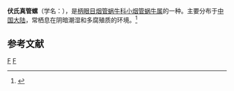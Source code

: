 {{Speciesbox
| taxon = Euphaedusa fitzgeraldae
| binomial_authority = (Boettger, 1878)
}}
'''伏氏真管螺'''（学名：''{{lang|la|Euphaedusa fitzgeraldae}}''），是[[柄眼目|柄眼目]][[烟管蜗牛科|烟管蜗牛科]][[小烟管蜗牛属|小烟管蜗牛属]]的一种。主要分布于[[中国大陆|中国大陆]]，常栖息在阴暗潮湿和多腐殖质的环境。<ref>{{cite web|url=http://shell.sinica.edu.tw/chinese/shellbase_detail.php?science_no=5918|title=国际贝库：伏氏真管螺|publisher=台湾贝类资料库|accessdate=2009-08-11|archive-date=2016-03-04|archive-url=https://web.archive.org/web/20160304090709/http://shell.sinica.edu.tw/chinese/shellbase_detail.php?science_no=5918|dead-url=no}}</ref>

== 参考文献 ==
{{reflist}}
{{taxonbar}}
[[Category:_1878年描述的动物|F]]
[[Category:小烟管蜗牛属|F]]
